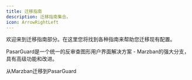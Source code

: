 ```yaml
---
title: 迁移指南
description: 迁移指南集合。
icon: ArrowRightLeft
---
```


欢迎来到迁移指南部分。在这里您将找到各种指南来帮助您迁移现有配置。

PasarGuard是一个统一的反审查图形用户界面解决方案 - Marzban的强大分支，具有高级功能和改进。

<Cards>
  <Card title="Marzban" href="/migration/marzban">
    从Marzban迁移到PasarGuard
  </Card>
</Cards>
